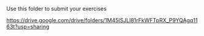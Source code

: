 Use this folder to submit your exercises

[https://drive.google.com/drive/folders/1M45lSJLl81rFkWFTpRX_P9YQAgq1163t?usp=sharing](https://drive.google.com/drive/folders/1M45lSJLl81rFkWFTpRX_P9YQAgq1163t?usp=sharing)



